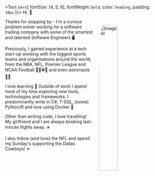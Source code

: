 
<Text sx={{ fontSize: [4, 5, 6], fontWeight: `bold`, color: `heading`, padding: `10px` }}>
  Hi. 👋
</Text>

<img src={imageUrl} alt="Image Alt" width="35%" height="35%" style="float: right;padding: 20px; border-radius: 15%;"/>

Thanks for stopping by - I'm a curious problem solver working for a software trading company with some of 
the smartest and talented Software Engineers 🖥️

Previously, I gained experience at a tech start-up working with the biggest sports teams and organisations 
around the world; from the NBA, NFL, Premier League and NCAA Football 🏀🏈⚽🏃‍ and even astronauts 🧑‍🚀

I love learning 🤟 Outside of work I spend most of my time exploring new tools, technologies and frameworks. 
I predominantly write in C#, T-SQL, (some) Python/R and love using Docker 🐳

Other than writing code, I love travelling! My girlfriend and I are always booking last-minute flights away. ✈️

I also follow (and love) the NFL and spend my Sunday's supporting the Dallas Cowboys! ✭
